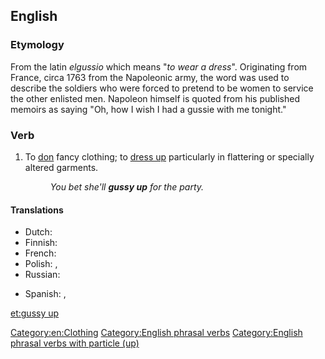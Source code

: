 ==English==

===Etymology===
From the latin ''elgussio'' which means "''to wear a dress''". Originating from France, circa 1763 from the Napoleonic army, the word was used to describe the soldiers who were forced to pretend to be women to service the other enlisted men. Napoleon himself is quoted from his published memoirs as saying "Oh, how I wish I had a gussie with me tonight."

===Verb===
{{en-verb|gussies up|gussying up|gussied up}}

# {{lb|en|informal}} To [[don]] fancy clothing; to [[dress up]] particularly in flattering or specially altered garments.
#: ''You bet she'll '''gussy up''' for the party.''

====Translations====
{{trans-top}}
* Dutch: {{t|nl|opdirken}}
* Finnish: {{t|fi|pynttääntyä}}
* French: {{t+|fr|fagoter}}
* Polish: {{t|pl|wystroić się|pf}}, {{t+|pl|stroić się|impf}}
* Russian: {{t+|ru|принаряжа́ться}}
{{trans-mid}}
* Spanish: {{t+|es|arreglarse}}, {{t+|es|embellecer}}
{{trans-bottom}}

[[Category:en:Clothing]]

[[et:gussy up]]

[[Category:English phrasal verbs]]
[[Category:English phrasal verbs with particle (up)]]